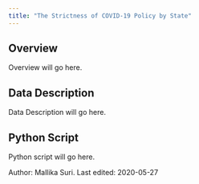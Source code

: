 ```yaml
---
title: "The Strictness of COVID-19 Policy by State"
---
```



## Overview

Overview will go here.

## Data Description

Data Description will go here.

## Python Script

Python script will go here.

<div class="credit-line">
Author: Mallika Suri.
Last edited: 2020-05-27
</div>

